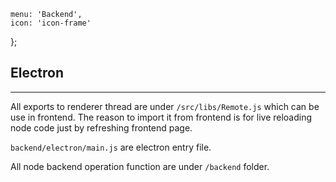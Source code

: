     menu: 'Backend',
    icon: 'icon-frame'
};

## Electron

---

All exports to renderer thread are under `/src/libs/Remote.js` which can be use in frontend. The reason to import it from frontend is for live reloading node code just by refreshing frontend page.

`backend/electron/main.js` are electron entry file.

All node backend operation function are under `/backend` folder.
